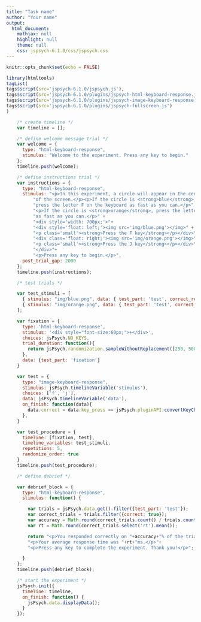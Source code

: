 ```yaml
---
title: "Task name"
author: "Your name"
output:
  html_document:
    mathjax: null
    highlight: null
    theme: null
    css: jspsych-6.1.0/css/jspsych.css
---
```


```r
knitr::opts_chunk$set(echo = FALSE)
```

```r
library(htmltools)
tagList(
tags$script(src='jspsych-6.1.0/jspsych.js'),
tags$script(src='jspsych-6.1.0/plugins/jspsych-html-keyboard-response.js'),
tags$script(src='jspsych-6.1.0/plugins/jspsych-image-keyboard-response.js'),
tags$script(src='jspsych-6.1.0/plugins/jspsych-fullscreen.js')
)
```

```js
    /* create timeline */
    var timeline = [];

    /* define welcome message trial */
    var welcome = {
      type: "html-keyboard-response",
      stimulus: "Welcome to the experiment. Press any key to begin."
    };
    timeline.push(welcome);

    /* define instructions trial */
    var instructions = {
      type: "html-keyboard-response",
      stimulus: "<p>In this experiment, a circle will appear in the center " +
          "of the screen.</p><p>If the circle is <strong>blue</strong>, " +
          "press the letter F on the keyboard as fast as you can.</p>" +
          "<p>If the circle is <strong>orange</strong>, press the letter J " +
          "as fast as you can.</p>" +
          "<div style='width: 700px;'>"+
          "<div style='float: left;'><img src='img/blue.png'></img>" +
          "<p class='small'><strong>Press the F key</strong></p></div>" +
          "<div class='float: right;'><img src='img/orange.png'></img>" +
          "<p class='small'><strong>Press the J key</strong></p></div>" +
          "</div>"+
          "<p>Press any key to begin.</p>",
      post_trial_gap: 2000
    };
    timeline.push(instructions);

    /* test trials */

    var test_stimuli = [
      { stimulus: "img/blue.png", data: { test_part: 'test', correct_response: 'f' } },
      { stimulus: "img/orange.png", data: { test_part: 'test', correct_response: 'j' } }
    ];

    var fixation = {
      type: 'html-keyboard-response',
      stimulus: '<div style="font-size:60px;">+</div>',
      choices: jsPsych.NO_KEYS,
      trial_duration: function(){
        return jsPsych.randomization.sampleWithoutReplacement([250, 500, 750, 1000, 1250, 1500, 1750, 2000], 1)[0];
      },
      data: {test_part: 'fixation'}
    }

    var test = {
      type: "image-keyboard-response",
      stimulus: jsPsych.timelineVariable('stimulus'),
      choices: ['f', 'j'],
      data: jsPsych.timelineVariable('data'),
      on_finish: function(data){
        data.correct = data.key_press == jsPsych.pluginAPI.convertKeyCharacterToKeyCode(data.correct_response);
      },
    }

    var test_procedure = {
      timeline: [fixation, test],
      timeline_variables: test_stimuli,
      repetitions: 5,
      randomize_order: true
    }
    timeline.push(test_procedure);

    /* define debrief */

    var debrief_block = {
      type: "html-keyboard-response",
      stimulus: function() {

        var trials = jsPsych.data.get().filter({test_part: 'test'});
        var correct_trials = trials.filter({correct: true});
        var accuracy = Math.round(correct_trials.count() / trials.count() * 100);
        var rt = Math.round(correct_trials.select('rt').mean());

        return "<p>You responded correctly on "+accuracy+"% of the trials.</p>"+
        "<p>Your average response time was "+rt+"ms.</p>"+
        "<p>Press any key to complete the experiment. Thank you!</p>";

      }
    };
    timeline.push(debrief_block);

    /* start the experiment */
    jsPsych.init({
      timeline: timeline,
      on_finish: function() {
        jsPsych.data.displayData();
      }
    });
  
```
